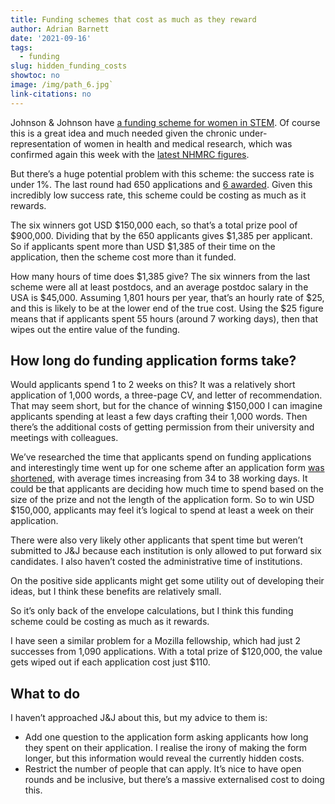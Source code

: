 ```yaml
---
title: Funding schemes that cost as much as they reward
author: Adrian Barnett
date: '2021-09-16'
tags:
  - funding
slug: hidden_funding_costs
showtoc: no
image: /img/path_6.jpg`
link-citations: no
---
```


Johnson & Johnson have [a funding scheme for women in STEM](https://www.jnj.com/wistem2d/award-criteria). Of course this is a great idea and much needed given the chronic under-representation of women in health and medical research, which was confirmed again this week with the [latest NHMRC figures](https://twitter.com/AAMRI_Aus/status/1437967939941003265).

But there's a huge potential problem with this scheme: the success rate is under 1%. The last round had 650 applications and [6 awarded](https://www.jnj.com/johnson-johnson-announces-six-global-winners-for-the-2021-women-in-stem2d-scholar-awards). Given this incredibly low success rate, this scheme could be costing as much as it rewards.

The six winners got USD \$150,000 each, so that's a total prize pool of \$900,000. Dividing that by the 650 applicants gives $1,385 per applicant. So if applicants spent more than USD \$1,385 of their time on the application, then the scheme cost more than it funded. 

How many hours of time does \$1,385 give? The six winners from the last scheme were all at least postdocs, and an average postdoc salary in the USA is \$45,000. Assuming 1,801 hours per year, that's an hourly rate of \$25, and this is likely to be at the lower end of the true cost. Using the \$25 figure means that if applicants spent 55 hours (around 7 working days), then that wipes out the entire value of the funding. 

## How long do funding application forms take?

Would applicants spend 1 to 2 weeks on this? It was a relatively short application of 1,000 words, a three-page CV, and letter of recommendation. That may seem short, but for the chance of winning \$150,000 I can imagine applicants spending at least a few days crafting their 1,000 words. Then there's the additional costs of getting permission from their university and meetings with colleagues. 

We've researched the time that applicants spend on funding applications and interestingly time went up for one scheme after an application form [was shortened](https://bmjopen.bmj.com/content/5/1/e006912), with average times increasing from 34 to 38 working days. It could be that applicants are deciding how much time to spend based on the size of the prize and not the length of the application form. So to win USD \$150,000, applicants may feel it's logical to spend at least a week on their application.

There were also very likely other applicants that spent time but weren't submitted to J&J because each institution is only allowed to put forward six candidates. I also haven't costed the administrative time of institutions. 

On the positive side applicants might get some utility out of developing their ideas, but I think these benefits are relatively small. 

So it's only back of the envelope calculations, but I think this funding scheme could be costing as much as it rewards.

I have seen a similar problem for a Mozilla fellowship, which had just 2 successes from 1,090 applications. With a total prize of \$120,000, the value gets wiped out if each application cost just \$110.

## What to do

I haven't approached J&J about this, but my advice to them is:

* Add one question to the application form asking applicants how long they spent on their application. I realise the irony of making the form longer, but this information would reveal the currently hidden costs.
* Restrict the number of people that can apply. It's nice to have open rounds and be inclusive, but there's a massive externalised cost to doing this.
